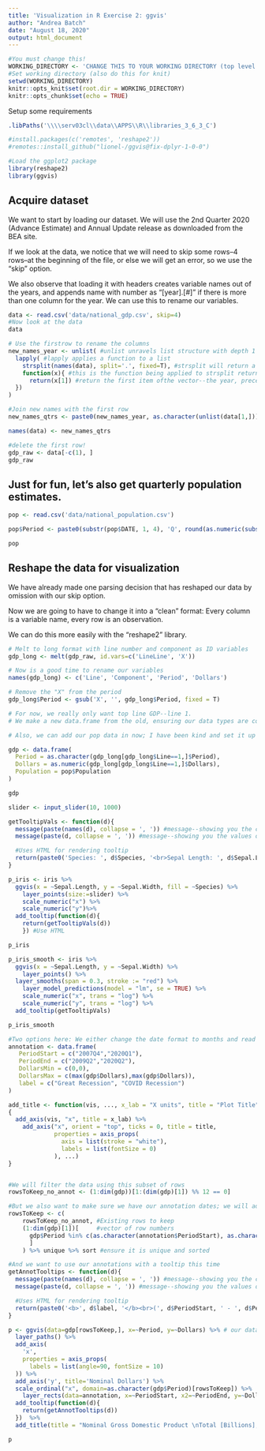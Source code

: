 ```yaml
---
title: 'Visualization in R Exercise 2: ggvis'
author: "Andrea Batch"
date: "August 18, 2020"
output: html_document
---
```


```r

#You must change this!
WORKING_DIRECTORY <- 'CHANGE THIS TO YOUR WORKING DIRECTORY (top level folder where you cloned git repo)'
#Set working directory (also do this for knit)
setwd(WORKING_DIRECTORY)
knitr::opts_knit$set(root.dir = WORKING_DIRECTORY)
knitr::opts_chunk$set(echo = TRUE)

```

Setup some requirements
```r
.libPaths('\\\\serv03cl\\data\\APPS\\R\\libraries_3_6_3_C')

#install.packages(c('remotes', 'reshape2'))
#remotes::install_github("lionel-/ggvis@fix-dplyr-1-0-0")

#Load the ggplot2 package
library(reshape2)
library(ggvis)
```


## Acquire dataset

We want to start by loading our dataset. We will use the 2nd Quarter 2020 (Advance Estimate) and Annual Update release as downloaded from the BEA site.

If we look at the data, we notice that we will need to skip some rows--4 rows--at the beginning of the file, or else we will get an error, so we use the "skip" option.

We also observe that loading it with headers creates variable names out of the years, and appends name with number as "[year].[#]" if there is more than one column for the year. We can use this to rename our variables.

```r
data <- read.csv('data/national_gdp.csv', skip=4)
#Now look at the data
data

# Use the firstrow to rename the columns
new_names_year <- unlist( #unlist unravels list structure with depth 1
  lapply( #lapply applies a function to a list
    strsplit(names(data), split='.', fixed=T), #strsplit will return a list of vectors split from input vector on "." 
    function(x){ #this is the function being applied to strsplit return list by lapply
      return(x[1]) #return the first item ofthe vector--the year, preceded by "X" (or "Line"/"X" for first 2 columns)
  })
)

#Join new names with the first row 
new_names_qtrs <- paste0(new_names_year, as.character(unlist(data[1,])))

names(data) <- new_names_qtrs

#delete the first row!
gdp_raw <- data[-c(1), ]
gdp_raw
```

## Just for fun, let's also get quarterly population estimates.
```r
pop <- read.csv('data/national_population.csv')

pop$Period <- paste0(substr(pop$DATE, 1, 4), 'Q', round(as.numeric(substr(pop$DATE, 6, 7))/3)+1)

pop

```

## Reshape the data for visualization

We have already made one parsing decision that has reshaped our data by omission with our skip option.

Now we are going to have to change it into a "clean" format: Every column is a variable name, every row is an observation.

We can do this more easily with the "reshape2" library.

```r
# Melt to long format with line number and component as ID variables
gdp_long <- melt(gdp_raw, id.vars=c('LineLine', 'X'))

# Now is a good time to rename our variables
names(gdp_long) <- c('Line', 'Component', 'Period', 'Dollars')

# Remove the "X" from the period
gdp_long$Period <- gsub('X', '', gdp_long$Period, fixed = T)

# For now, we really only want top line GDP--line 1.
# We make a new data.frame from the old, ensuring our data types are correct.

# Also, we can add our pop data in now; I have been kind and set it up so that the dates are the same, but usually you would want to use a join to make sure the dates match for each row.

gdp <- data.frame(
  Period = as.character(gdp_long[gdp_long$Line==1,]$Period), 
  Dollars = as.numeric(gdp_long[gdp_long$Line==1,]$Dollars),
  Population = pop$Population
)

gdp

```

```r
slider <- input_slider(10, 1000)

getTooltipVals <- function(d){
  message(paste(names(d), collapse = ', ')) #message--showing you the columns of d 
  message(paste(d, collapse = ', ')) #message--showing you the values of d 

  #Uses HTML for rendering tooltip
  return(paste0('Species: ', d$Species, '<br>Sepal Length: ', d$Sepal.Length, '<br>Sepal Width: ', d$Sepal.Width))
}

p_iris <- iris %>% 
  ggvis(x = ~Sepal.Length, y = ~Sepal.Width, fill = ~Species) %>%
	layer_points(size:=slider) %>% 
	scale_numeric("x") %>% 
	scale_numeric("y")%>% 
  add_tooltip(function(d){
    return(getTooltipVals(d))
    }) #Use HTML

p_iris
```

```r
p_iris_smooth <- iris %>% 
  ggvis(x = ~Sepal.Length, y = ~Sepal.Width) %>%
	layer_points() %>% 
  layer_smooths(span = 0.3, stroke := "red") %>%
	layer_model_predictions(model = "lm", se = TRUE) %>% 
	scale_numeric("x", trans = "log") %>% 
	scale_numeric("y", trans = "log") %>% 
  add_tooltip(getTooltipVals)

p_iris_smooth

```

```r

#Two options here: We either change the date format to months and read as.Date, or we use the dates as ordinal strings; the latter does not work as well with ggvis, but I will use it just to demonstrate why. 
annotation <- data.frame(
   PeriodStart = c("2007Q4","2020Q1"),
   PeriodEnd = c("2009Q2","2020Q2"),
   DollarsMin = c(0,0),
   DollarsMax = c(max(gdp$Dollars),max(gdp$Dollars)),
   label = c("Great Recession", "COVID Recession")
)

add_title <- function(vis, ..., x_lab = "X units", title = "Plot Title") 
{
  add_axis(vis, "x", title = x_lab) %>% 
    add_axis("x", orient = "top", ticks = 0, title = title,
             properties = axis_props(
               axis = list(stroke = "white"),
               labels = list(fontSize = 0)
             ), ...)
}


#We will filter the data using this subset of rows
rowsToKeep_no_annot <- (1:dim(gdp))[1:(dim(gdp)[1]) %% 12 == 0]

#But we also want to make sure we have our annotation dates; we will add the index for each, and then make sure we have a unique set of row numbers, and then sort.
rowsToKeep <- c(
    rowsToKeep_no_annot, #Existing rows to keep
    (1:dim(gdp)[1])[     #vector of row numbers
      gdp$Period %in% c(as.character(annotation$PeriodStart), as.character(annotation$PeriodEnd)) #check if period in our annotations table start and end dates
      ] 
    ) %>% unique %>% sort #ensure it is unique and sorted

#And we want to use our annotations with a tooltip this time
getAnnotTooltips <- function(d){
  message(paste(names(d), collapse = ', ')) #message--showing you the columns of d 
  message(paste(d, collapse = ', ')) #message--showing you the values of d 

  #Uses HTML for rendering tooltip
  return(paste0('<b>', d$label, '</b><br>(', d$PeriodStart, ' - ', d$PeriodEnd))
}

p <- ggvis(data=gdp[rowsToKeep,], x=~Period, y=~Dollars) %>% # our data and mapping layer
  layer_paths() %>%
  add_axis(
    'x', 
    properties = axis_props(
      labels = list(angle=90, fontSize = 10)
  )) %>%
  add_axis('y', title='Nominal Dollars') %>%
  scale_ordinal("x", domain=as.character(gdp$Period)[rowsToKeep]) %>%
    layer_rects(data=annotation, x=~PeriodStart, x2=~PeriodEnd, y=~DollarsMin, y2=~DollarsMax, fillOpacity:=0.5, fill:="orange", stroke:=NA, opacity:=~label) %>% #We include opacity as label just to keep our label var for tooltip
  add_tooltip(function(d){
    return(getAnnotTooltips(d))
  })  %>%
  add_title(title = "Nominal Gross Domestic Product \nTotal [Billions], Per Capita, and Projection")         #Add chart title, subtitle  

p

```